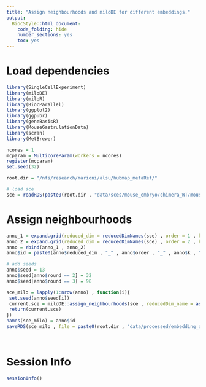 ```yaml
---
title: "Assign neighbourhoods and miloDE for different embeddings."
output:
  BiocStyle::html_document:
    code_folding: hide
    number_sections: yes
    toc: yes  
---
```

# Load dependencies

```r


library(SingleCellExperiment)
library(miloDE)
library(miloR)
library(BiocParallel)
library(ggplot2)
library(ggpubr)
library(geneBasisR)
library(MouseGastrulationData)
library(scran)
library(MetBrewer)

ncores = 1
mcparam = MulticoreParam(workers = ncores)
register(mcparam)
set.seed(32)

root.dir = "/nfs/research/marioni/alsu/hubmap_metaRef/"

# load sce 
sce = readRDS(paste0(root.dir , "data/sces/mouse_embryo/chimera_WT/mouse_embryo_wt_chimera.Rds"))


```

# Assign neighbourhoods

```r


anno_1 = expand.grid(reduced_dim = reducedDimNames(sce) , order = 1 , k = c(100,200) , round = c(1:3))
anno_2 = expand.grid(reduced_dim = reducedDimNames(sce) , order = 2 , k = c(10,20) , round = c(1:3))
anno = rbind(anno_1 , anno_2)
anno$id = paste0(anno$reduced_dim , "_" , anno$order , "_" , anno$k , "_" , anno$round)

# add seeds
anno$seed = 13
anno$seed[anno$round == 2] = 32
anno$seed[anno$round == 3] = 98

sce_milo = lapply(1:nrow(anno) , function(i){
 set.seed(anno$seed[i])
 current.sce = miloDE::assign_neighbourhoods(sce , reducedDim_name = as.character(anno$reduced_dim[i]) , k = anno$k[i], prop = 0.1 , order = anno$order[i], filtering = T)
 return(current.sce)
})
names(sce_milo) = anno$id
saveRDS(sce_milo , file = paste0(root.dir , "data/processed/embedding_analysis_updated/sce_milo.Rds"))




```

# Session Info

```r
sessionInfo()
```
